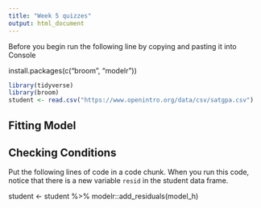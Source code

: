```yaml
---
title: "Week 5 quizzes"
output: html_document
---
```


Before you begin run the following line by copying and pasting it into Console


install.packages(c("broom", "modelr"))






```r
library(tidyverse)
library(broom)
student <- read.csv("https://www.openintro.org/data/csv/satgpa.csv")
```


## Fitting Model


## Checking Conditions

Put the following lines of code in a code chunk. When you run this code, notice that there is a new variable `resid` in the student data frame.

student <- student %>% 
  modelr::add_residuals(model_h)



